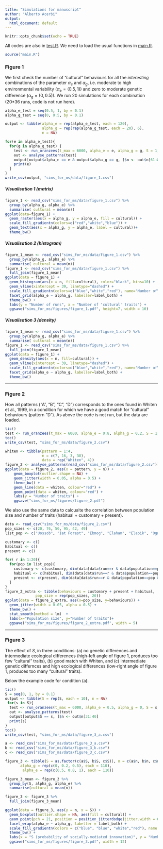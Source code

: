 ```yaml
---
title: "Simulations for manuscript"
author: "Alberto Acerbi"
output:
  html_document: default
---
```


```r
knitr::opts_chunk$set(echo = TRUE)
```

All codes are also in [test.R](test.R). We need to load the usual functions in [main.R](main.R).

```r
source("main.R")
```

### Figure 1 

We first check the number of "cultural" behaviours for all the *interesting* combinations of the parameter $\alpha_e$ and $\alpha_g$, i.e. moderate to high environmental variability ($\alpha_e=(0.5,1)$) and zero to moderate genetic difference ($\alpha_g=(0,0.5)$). We run 20 simulations for each combination (20*36 runs, code is not run here).

```r
alpha_e_test = seq(0.5, 1, by = 0.1)
alpha_g_test = seq(0, 0.5, by = 0.1)

output <- tibble(alpha_e = rep(alpha_e_test, each = 120), 
                 alpha_g = rep(rep(alpha_g_test, each = 20), 6),
                 n = NA)

for(e in alpha_e_test){
  for(g in alpha_g_test) {
    test <- run_oranzees(t_max = 6000, alpha_e = e, alpha_g = g, S = 1, init_world = TRUE, n_run = 20)
    out <- analyse_patterns(test)
    output[output$alpha_e == e & output$alpha_g == g, ]$n <- out$n[61:80]
    print(e)
  }
}
write_csv(output, "sims_for_ms/data/figure_1.csv")
```

##### Visualisation 1 (matrix)

```r
figure_1 <- read_csv("sims_for_ms/data/figure_1.csv") %>%
  group_by(alpha_g, alpha_e) %>%
  summarise( cultural = mean(n))
ggplot(data=figure_1) +
  geom_raster(aes(x = alpha_g, y = alpha_e, fill = cultural)) +
  scale_fill_gradientn(colors=c("red","white","blue")) +
  geom_text(aes(x = alpha_g, y = alpha_e, label = cultural))+
  theme_bw()
```

##### Visualisation 2 (histogram)

```r
figure_1_mean <- read_csv("sims_for_ms/data/figure_1.csv") %>%
  group_by(alpha_g, alpha_e) %>%
  summarise( cultural = mean(n))
figure_1 <- read_csv("sims_for_ms/data/figure_1.csv") %>%
  full_join(figure_1_mean)
ggplot(data = figure_1) + 
  geom_histogram(aes(x = n, fill=cultural), color="black", bins=10) +
  geom_vline(xintercept = 39, linetype="dashed") +
  scale_fill_gradientn(colors=c("blue","white","red"), name="Number of\n'cultural' traits") +
  facet_grid(alpha_e ~ alpha_g, labeller=label_both) +
  theme_bw() +
  labs(y = "Number of runs", x = "Number of 'cultural' traits") +
  ggsave("sims_for_ms/figures/figure_1.pdf", height=7, width = 10)

```

##### Visualisation 3 (density)

```r
figure_1_mean <- read_csv("sims_for_ms/data/figure_1.csv") %>%
  group_by(alpha_g, alpha_e) %>%
  summarise( cultural = mean(n))
figure_1 <- read_csv("sims_for_ms/data/figure_1.csv") %>%
  full_join(figure_1_mean)
ggplot(data = figure_1) + 
  geom_density(aes(x = n, fill=cultural)) +
  geom_vline(xintercept = 39, linetype="dashed") +
  scale_fill_gradientn(colors=c("blue","white","red"), name="Number of\n'cultural' traits") +
  facet_grid(alpha_e ~ alpha_g, labeller=label_both) +
  theme_bw()
```

***

### Figure 2

How all patterns ("A", "B", "C", "D") corresponds to the ones found in Whiten et al., 1999, in a condition for which we have a good match for "cultural" behaviours (pattern "D"). As above the code is not run, but the data are loaded. 

```r
tic()
test <- run_oranzees(t_max = 6000, alpha_e = 0.8, alpha_g = 0.2, S = 1, init_world = TRUE, n_run = 20)
toc()
write_csv(test, "sims_for_ms/data/figure_2.csv")
```

```r
whiten <- tibble(pattern = 1:4, 
                 n = c(7, 16, 3, 38), 
                 data = rep("Whiten", 4)) 
figure_2 <- analyse_patterns(read_csv("sims_for_ms/data/figure_2.csv"))
ggplot(data = figure_2, aes(x = pattern, y = n)) +
    geom_boxplot(outlier.shape = NA) +
    geom_jitter(width = 0.05, alpha = 0.5) +
    theme_bw() +
    geom_line(data = whiten, colour="red") +
    geom_point(data = whiten, colour="red") +
    labs(y = "Number of traits") +
    ggsave("sims_for_ms/figures/figure_2.pdf")
```

We also use the same data to calcualte the correlation between population size and number of traits (habitual + customary + present).

```r
data <- read_csv("sims_for_ms/data/figure_2.csv")
pop_sizes <- c(20, 76, 50, 95, 42, 49)
list_pop <- c("Uossob", "Iat Forest", "Ebmog", "Elaham", "Elabik", "Ognodub")

customary <- c()
habitual <- c()
present <- c()

for( r in 1:20){
  for(pop in list_pop){
    customary <- c(customary, dim(data[data$run==r & data$population==pop & data$code=="customary",])[1])
    habitual <- c(habitual, dim(data[data$run==r & data$population==pop & data$code=="habitual",])[1])
    present <- c(present, dim(data[data$run==r & data$population==pop & data$code=="present",])[1])
  }
}
figure_2_extra <- tibble(behaviours = customary + present + habitual, 
              pop_size = rep(pop_sizes, 20))
ggplot(data = figure_2_extra, aes(x=pop_size, y=behaviours)) +
  geom_jitter(width = 0.05, alpha = 0.5) +
  theme_bw() +
  stat_smooth(method = lm)  +
  labs(x="Population size", y="Number of traits")+
  ggsave("sims_for_ms/figures/figure_2_extra.pdf", width = 5)
```

***

### Figure 3

The effect of $S$, in three conditions: (a) no genetic differences and intermediate ecological differences (high-left angle of figure 1, produces too few "cultural" traits), (b) good match with Whiten, and (c) intermediate genetic differnces and high ecological differences (low-right angle of figure 1, produces too many "cultural" traits).

Below the example code for condition (a).

```r
tic()
S = seq(0, 1, by = 0.1)
output <- tibble(S = rep(S, each = 10), n = NA)
 for(s in S){
  test <- run_oranzees(t_max = 6000, alpha_e = 0.5, alpha_g = 0, S = s, init_world = TRUE, n_run = 10)
  out <- analyse_patterns(test)
  output[output$S == s, ]$n <- out$n[31:40]
  print(s)
}
toc()
write_csv(test, "sims_for_ms/data/figure_3_a.csv")
```

```r
a <- read_csv("sims_for_ms/data/figure_3_a.csv")
b <- read_csv("sims_for_ms/data/figure_3_b.csv")
c <- read_csv("sims_for_ms/data/figure_3_c.csv")

figure_3 <- tibble(S = as.factor(c(a$S, b$S, c$S)), n = c(a$n, b$n, c$n), 
       alpha_g = rep(c(0, 0.2, 0.5), each = 110), 
        alpha_e = rep(c(0.5, 0.8, 1), each = 110)) 

figure_3_mean <- figure_3 %>%
  group_by(S, alpha_g, alpha_e) %>%
  summarise(cultural = mean(n))

figure_3 <- figure_3 %>%
  full_join(figure_3_mean)

ggplot(data = figure_3, aes(y = n, x = S)) +
  geom_boxplot(outlier.shape = NA, aes(fill = cultural)) +
  geom_point(pch = 21, position = position_jitterdodge(jitter.width = 0.1), aes(fill=cultural)) +
  facet_wrap(alpha_e ~ alpha_g, labeller = label_both) +
  scale_fill_gradientn(colors = c("blue", "blue", "white","red"), name = "Number of\n'cultural' traits") +
  theme_bw() +
  labs(x = "S (probability of socially-mediated innovation)", y = "Number of 'cultural' traits") +
  ggsave("sims_for_ms/figures/figure_3.pdf", width = 12)
```


